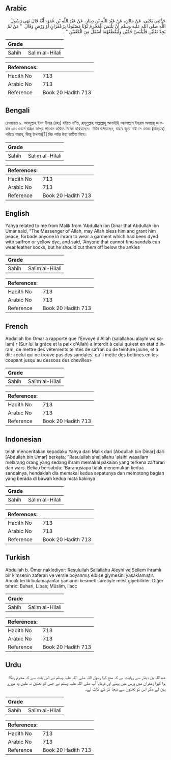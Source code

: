 ## Arabic


<div dir="rtl" lang="ar" style={{fontSize:'larger',backgroundColor:'#f8f9fa',padding:20}}>
حَدَّثَنِي يَحْيَى، عَنْ مَالِكٍ، عَنْ عَبْدِ اللَّهِ بْنِ دِينَارٍ، عَنْ عَبْدِ اللَّهِ بْنِ عُمَرَ، أَنَّهُ قَالَ نَهَى رَسُولُ اللَّهِ صلى الله عليه وسلم أَنْ يَلْبَسَ الْمُحْرِمُ ثَوْبًا مَصْبُوغًا بِزَعْفَرَانٍ أَوْ وَرْسٍ وَقَالَ ‏ "‏ مَنْ لَمْ يَجِدْ نَعْلَيْنِ فَلْيَلْبَسْ خُفَّيْنِ وَلْيَقْطَعْهُمَا أَسْفَلَ مِنَ الْكَعْبَيْنِ ‏"‏ ‏.‏
</div>
<div style={{backgroundColor:'#f8f9fa',padding:20, marginBottom: 10}}><table> <thead> <tr> <th>Grade</th> <th></th> </tr> </thead> <tbody> <tr><td>Sahih</td><td>Salim al-Hilali</td></tr></tbody></table><table> <thead> <tr> <th>References:</th> <th></th> </tr> </thead> <tbody><tr><td>Hadith No</td><td>713</td></tr><tr><td>Arabic No</td><td>713</td></tr><tr><td>Reference</td><td>Book 20 Hadith 713</td></tr></tbody></table></div>

## Bengali


<div dir="ltr" lang="bn" style={{fontSize:'larger',backgroundColor:'#f8f9fa',padding:20}}>
রেওয়ায়ত ৯. আবদুল্লাহ ইবন দীনার (রহঃ) হইতে বর্ণিত, রাসূলুল্লাহ সাল্লাল্লাহু আলাইহি ওয়াসাল্লাম ইহরাম অবস্থায় জাফরান এবং ওয়ার্স রঞ্জিত কাপড় পরিধান করিতে নিষেধ করিয়াছেন। তিনি বলিয়াছেন, যাহার জুতা নাই সে মোজা (চামড়ার) পরিতে পারবে, কিন্তু টাখনার[1] নিচ পর্যন্ত উহা কাটিয়া নিবে।
</div>
<div style={{backgroundColor:'#f8f9fa',padding:20, marginBottom: 10}}><table> <thead> <tr> <th>Grade</th> <th></th> </tr> </thead> <tbody> <tr><td>Sahih</td><td>Salim al-Hilali</td></tr></tbody></table><table> <thead> <tr> <th>References:</th> <th></th> </tr> </thead> <tbody><tr><td>Hadith No</td><td>713</td></tr><tr><td>Arabic No</td><td>713</td></tr><tr><td>Reference</td><td>Book 20 Hadith 713</td></tr></tbody></table></div>

## English


<div dir="ltr" lang="en" style={{fontSize:'larger',backgroundColor:'#f8f9fa',padding:20}}>
Yahya related to me from Malik from 'Abdullah ibn Dinar that Abdullah ibn Umar said, "The Messenger of Allah, may Allah bless him and grant him peace, forbade anyone in ihram to wear a garment which had been dyed with saffron or yellow dye, and said, 'Anyone that cannot find sandals can wear leather socks, but he should cut them off below the ankles
</div>
<div style={{backgroundColor:'#f8f9fa',padding:20, marginBottom: 10}}><table> <thead> <tr> <th>Grade</th> <th></th> </tr> </thead> <tbody> <tr><td>Sahih</td><td>Salim al-Hilali</td></tr></tbody></table><table> <thead> <tr> <th>References:</th> <th></th> </tr> </thead> <tbody><tr><td>Hadith No</td><td>713</td></tr><tr><td>Arabic No</td><td>713</td></tr><tr><td>Reference</td><td>Book 20 Hadith 713</td></tr></tbody></table></div>

## French


<div dir="ltr" lang="fr" style={{fontSize:'larger',backgroundColor:'#f8f9fa',padding:20}}>
Abdallah Ibn Omar a rapporté que l'Envoyé d'Allah (salallahou alayhi wa salam) r (Sur lui la grâce et la paix d'Allah) a interdit à celui qui est en état d'ihram, de mettre des vêtements teintés de safran ou de teinture jaune, et a dit: «celui qui ne trouve pas des sandales, qu'il mette des bottines en les coupant jusqu'au dessous des chevilles»
</div>
<div style={{backgroundColor:'#f8f9fa',padding:20, marginBottom: 10}}><table> <thead> <tr> <th>Grade</th> <th></th> </tr> </thead> <tbody> <tr><td>Sahih</td><td>Salim al-Hilali</td></tr></tbody></table><table> <thead> <tr> <th>References:</th> <th></th> </tr> </thead> <tbody><tr><td>Hadith No</td><td>713</td></tr><tr><td>Arabic No</td><td>713</td></tr><tr><td>Reference</td><td>Book 20 Hadith 713</td></tr></tbody></table></div>

## Indonesian


<div dir="ltr" lang="id" style={{fontSize:'larger',backgroundColor:'#f8f9fa',padding:20}}>
telah menceritakan kepadaku Yahya dari Malik dari [Abdullah bin Dinar] dari [Abdullah bin Umar] berkata; "Rasulullah shallallahu 'alaihi wasallam melarang orang yang sedang ihram memakai pakaian yang terkena za'faran dan wars. Beliau bersabda: 'Barangsiapa tidak menemukan kedua sandalnya, hendaklah dia memakai kedua sepatunya dan memotong bagian yang berada di bawah kedua mata kakinya
</div>
<div style={{backgroundColor:'#f8f9fa',padding:20, marginBottom: 10}}><table> <thead> <tr> <th>Grade</th> <th></th> </tr> </thead> <tbody> <tr><td>Sahih</td><td>Salim al-Hilali</td></tr></tbody></table><table> <thead> <tr> <th>References:</th> <th></th> </tr> </thead> <tbody><tr><td>Hadith No</td><td>713</td></tr><tr><td>Arabic No</td><td>713</td></tr><tr><td>Reference</td><td>Book 20 Hadith 713</td></tr></tbody></table></div>

## Turkish


<div dir="ltr" lang="tr" style={{fontSize:'larger',backgroundColor:'#f8f9fa',padding:20}}>
Abdullah b. Ömer naklediyor: Resulullah Sallallahu Aleyhi ve Sellem ihramlı bir kimsenin zaferan ve versle boyanmış elbise giymesini yasaklamıştır. Ancak terlik bulamayanlar yanlarını kesmek suretiyle mest giyebilirler. Diğer tahric: Buhari, Libas; Müslim, Ilacc
</div>
<div style={{backgroundColor:'#f8f9fa',padding:20, marginBottom: 10}}><table> <thead> <tr> <th>Grade</th> <th></th> </tr> </thead> <tbody> <tr><td>Sahih</td><td>Salim al-Hilali</td></tr></tbody></table><table> <thead> <tr> <th>References:</th> <th></th> </tr> </thead> <tbody><tr><td>Hadith No</td><td>713</td></tr><tr><td>Arabic No</td><td>713</td></tr><tr><td>Reference</td><td>Book 20 Hadith 713</td></tr></tbody></table></div>

## Urdu


<div dir="rtl" lang="ur" style={{fontSize:'larger',backgroundColor:'#f8f9fa',padding:20}}>
عبداللہ بن دینار سے روایت ہے کہ منع کیا رسول اللہ صلی اللہ علیہ وسلم نے اس بات سے کہ محرم رنگا ہوا کپڑا زعفران میں ورس میں پہنے اور فرمایا آپ صلی اللہ علیہ وسلم نے جس کو نعلین نہ ملیں وہ موزے پہن لے مگر اس کو ٹخنوں سے نیچا کر کے کاٹ لے۔
</div>
<div style={{backgroundColor:'#f8f9fa',padding:20, marginBottom: 10}}><table> <thead> <tr> <th>Grade</th> <th></th> </tr> </thead> <tbody> <tr><td>Sahih</td><td>Salim al-Hilali</td></tr></tbody></table><table> <thead> <tr> <th>References:</th> <th></th> </tr> </thead> <tbody><tr><td>Hadith No</td><td>713</td></tr><tr><td>Arabic No</td><td>713</td></tr><tr><td>Reference</td><td>Book 20 Hadith 713</td></tr></tbody></table></div>